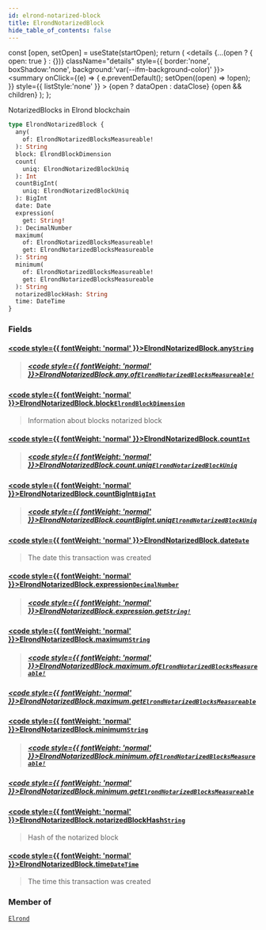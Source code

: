 ```yaml
---
id: elrond-notarized-block
title: ElrondNotarizedBlock
hide_table_of_contents: false
---
```







  const [open, setOpen] = useState(startOpen);
  return (
    <details {...(open ? { open: true } : {})} className="details" style={{ border:'none', boxShadow:'none', background:'var(--ifm-background-color)' }}>
      <summary
        onClick={(e) => {
          e.preventDefault();
          setOpen((open) => !open);
        }}
        style={{ listStyle:'none' }}
      >
      {open ? dataOpen : dataClose}
      </summary>
      {open && children}
    </details>
  );
};








NotarizedBlocks in Elrond blockchain


```graphql
type ElrondNotarizedBlock {
  any(
    of: ElrondNotarizedBlocksMeasureable!
  ): String
  block: ElrondBlockDimension
  count(
    uniq: ElrondNotarizedBlockUniq
  ): Int
  countBigInt(
    uniq: ElrondNotarizedBlockUniq
  ): BigInt
  date: Date
  expression(
    get: String!
  ): DecimalNumber
  maximum(
    of: ElrondNotarizedBlocksMeasureable!
    get: ElrondNotarizedBlocksMeasureable
  ): String
  minimum(
    of: ElrondNotarizedBlocksMeasureable!
    get: ElrondNotarizedBlocksMeasureable
  ): String
  notarizedBlockHash: String
  time: DateTime
}
```




### Fields

#### [<code style={{ fontWeight: 'normal' }}>ElrondNotarizedBlock.<b>any</b></code>](#)<Bullet />[`String`](/docs/v1/graphql-reference/scalars/string) <Badge class="badge badge--secondary" text="scalar"/> 
> 
> 
> 
> ##### [<code style={{ fontWeight: 'normal' }}>ElrondNotarizedBlock.any.<b>of</b></code>](#)<Bullet />[`ElrondNotarizedBlocksMeasureable!`](/docs/v1/graphql-reference/enums/elrond-notarized-blocks-measureable) <Badge class="badge badge--secondary" text="non-null"/> <Badge class="badge badge--secondary" text="enum"/> 
> 
> 
> 
> 

#### [<code style={{ fontWeight: 'normal' }}>ElrondNotarizedBlock.<b>block</b></code>](#)<Bullet />[`ElrondBlockDimension`](/docs/v1/graphql-reference/objects/elrond-block-dimension) <Badge class="badge badge--secondary" text="object"/> 
> 
> 
> Information about blocks notarized block
> 

#### [<code style={{ fontWeight: 'normal' }}>ElrondNotarizedBlock.<b>count</b></code>](#)<Bullet />[`Int`](/docs/v1/graphql-reference/scalars/int) <Badge class="badge badge--secondary" text="scalar"/> 
> 
> 
> 
> ##### [<code style={{ fontWeight: 'normal' }}>ElrondNotarizedBlock.count.<b>uniq</b></code>](#)<Bullet />[`ElrondNotarizedBlockUniq`](/docs/v1/graphql-reference/enums/elrond-notarized-block-uniq) <Badge class="badge badge--secondary" text="enum"/> 
> 
> 
> 
> 

#### [<code style={{ fontWeight: 'normal' }}>ElrondNotarizedBlock.<b>countBigInt</b></code>](#)<Bullet />[`BigInt`](/docs/v1/graphql-reference/scalars/big-int) <Badge class="badge badge--secondary" text="scalar"/> 
> 
> 
> 
> ##### [<code style={{ fontWeight: 'normal' }}>ElrondNotarizedBlock.countBigInt.<b>uniq</b></code>](#)<Bullet />[`ElrondNotarizedBlockUniq`](/docs/v1/graphql-reference/enums/elrond-notarized-block-uniq) <Badge class="badge badge--secondary" text="enum"/> 
> 
> 
> 
> 

#### [<code style={{ fontWeight: 'normal' }}>ElrondNotarizedBlock.<b>date</b></code>](#)<Bullet />[`Date`](/docs/v1/graphql-reference/objects/date) <Badge class="badge badge--secondary" text="object"/> 
> 
> 
> The date this transaction was created
> 

#### [<code style={{ fontWeight: 'normal' }}>ElrondNotarizedBlock.<b>expression</b></code>](#)<Bullet />[`DecimalNumber`](/docs/v1/graphql-reference/scalars/decimal-number) <Badge class="badge badge--secondary" text="scalar"/> 
> 
> 
> 
> ##### [<code style={{ fontWeight: 'normal' }}>ElrondNotarizedBlock.expression.<b>get</b></code>](#)<Bullet />[`String!`](/docs/v1/graphql-reference/scalars/string) <Badge class="badge badge--secondary" text="non-null"/> <Badge class="badge badge--secondary" text="scalar"/> 
> 
> 
> 
> 

#### [<code style={{ fontWeight: 'normal' }}>ElrondNotarizedBlock.<b>maximum</b></code>](#)<Bullet />[`String`](/docs/v1/graphql-reference/scalars/string) <Badge class="badge badge--secondary" text="scalar"/> 
> 
> 
> 
> ##### [<code style={{ fontWeight: 'normal' }}>ElrondNotarizedBlock.maximum.<b>of</b></code>](#)<Bullet />[`ElrondNotarizedBlocksMeasureable!`](/docs/v1/graphql-reference/enums/elrond-notarized-blocks-measureable) <Badge class="badge badge--secondary" text="non-null"/> <Badge class="badge badge--secondary" text="enum"/> 
> 
> 
> 
> 

##### [<code style={{ fontWeight: 'normal' }}>ElrondNotarizedBlock.maximum.<b>get</b></code>](#)<Bullet />[`ElrondNotarizedBlocksMeasureable`](/docs/v1/graphql-reference/enums/elrond-notarized-blocks-measureable) <Badge class="badge badge--secondary" text="enum"/> 
> 
> 
> 
> 

#### [<code style={{ fontWeight: 'normal' }}>ElrondNotarizedBlock.<b>minimum</b></code>](#)<Bullet />[`String`](/docs/v1/graphql-reference/scalars/string) <Badge class="badge badge--secondary" text="scalar"/> 
> 
> 
> 
> ##### [<code style={{ fontWeight: 'normal' }}>ElrondNotarizedBlock.minimum.<b>of</b></code>](#)<Bullet />[`ElrondNotarizedBlocksMeasureable!`](/docs/v1/graphql-reference/enums/elrond-notarized-blocks-measureable) <Badge class="badge badge--secondary" text="non-null"/> <Badge class="badge badge--secondary" text="enum"/> 
> 
> 
> 
> 

##### [<code style={{ fontWeight: 'normal' }}>ElrondNotarizedBlock.minimum.<b>get</b></code>](#)<Bullet />[`ElrondNotarizedBlocksMeasureable`](/docs/v1/graphql-reference/enums/elrond-notarized-blocks-measureable) <Badge class="badge badge--secondary" text="enum"/> 
> 
> 
> 
> 

#### [<code style={{ fontWeight: 'normal' }}>ElrondNotarizedBlock.<b>notarizedBlockHash</b></code>](#)<Bullet />[`String`](/docs/v1/graphql-reference/scalars/string) <Badge class="badge badge--secondary" text="scalar"/> 
> 
> 
> Hash of the notarized block
> 

#### [<code style={{ fontWeight: 'normal' }}>ElrondNotarizedBlock.<b>time</b></code>](#)<Bullet />[`DateTime`](/docs/v1/graphql-reference/objects/date-time) <Badge class="badge badge--secondary" text="object"/> 
> 
> 
> The time this transaction was created
> 



### Member of

[`Elrond`](/docs/v1/graphql-reference/objects/elrond)  <Badge class="secondary" text="object"/>

